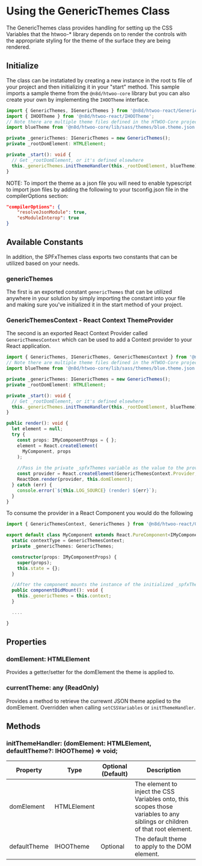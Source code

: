 
<Meta title="Advanced/GenericThemes Class" />

# Using the GenericThemes Class

The GenericThemes class provides handling for setting up the CSS Variables that the htwoo-* library depends on to render the controls with the appropriate styling for the theme of the surface they are being rendered. 

## Initialize

The class can be instatiated by creating a new instance in the root ts file of your project and then initializing it in your "start" method. This sample imports a sample theme from the `@n8d/htwoo-core` library but you can also create your own by implementing the `IHOOTheme` interface.

```typescript
import { GenericThemes, IGenericThemes } from '@n8d/htwoo-react/GenericThemes';
import { IHOOTheme } from '@n8d/htwoo-react/IHOOTheme';
// Note there are multiple theme files defined in the HTWOO-Core project
import blueTheme from '@n8d/htwoo-core/lib/sass/themes/blue.theme.json';

private _genericThemes: IGenericThemes = new GenericThemes();
private _rootDomElement: HTMLElement;

private _start(): void {
  // Get _rootDomElement, or it's defined elsewhere
  this._genericThemes.initThemeHandler(this._rootDomElement, blueTheme);
}
```

NOTE:
To import the theme as a json file you will need to enable typescript to import json files by adding the following to your tsconfig.json file in the compilerOptions section:

```json
"compilerOptions": {
    "resolveJsonModule": true,
    "esModuleInterop": true
}
```

## Available Constants

In addition, the SPFxThemes class exports two constants that can be utilized based on your needs.

### genericThemes

The first is an exported constant `genericThemes` that can be utilized anywhere in your solution by simply importing the constant into your file and making sure you've initialized it in the start method of your project. 

### GenericThemesContext - React Context ThemeProvider

The second is an exported React Context Provider called `GenericThemesContext` which can be used to add a Context provider to your React application. 

```typescript
import { GenericThemes, IGenericThemes, GenericThemesContext } from '@n8d/htwoo-react/GenericThemes';
// Note there are multiple theme files defined in the HTWOO-Core project
import blueTheme from '@n8d/htwoo-core/lib/sass/themes/blue.theme.json';

private _genericThemes: IGenericThemes = new GenericThemes();
private _rootDomElement: HTMLElement;

private _start(): void {
  // Get _rootDomElement, or it's defined elsewhere
  this._genericThemes.initThemeHandler(this._rootDomElement, blueTheme);
}

public render(): void {
  let element = null;
  try {
    const props: IMyComponentProps = { };
    element = React.createElement(
      MyComponent, props
    );
      
    //Pass in the private _spfxThemes variable as the value to the provider
    const provider = React.createElement(GenericThemesContext.Provider, { value: this._genericThemes }, element);
    ReactDom.render(provider, this.domElement);
  } catch (err) {
    console.error(`${this.LOG_SOURCE} (render) ${err}`);
  }
}
```

To consume the provider in a React Component you would do the following

```typescript
import { GenericThemesContext, GenericThemes } from '@n8d/htwoo-react/GenericThemes';

export default class MyComponent extends React.PureComponent<IMyComponentProps, IMyComponentState> {
  static contextType = GenericThemesContext;
  private _genericThemes: GenericThemes;

  constructor(props: IMyComponentProps) {
    super(props);
    this.state = {};
  }

  //After the component mounts the instance of the initialized _spfxThemes class is available to the component.
  public componentDidMount(): void {
    this._genericThemes = this.context;
  }

  ....

}
```

## Properties

  ### domElement: HTMLElement

  Provides a getter/setter for the domElement the theme is applied to.

  ### currentTheme: any (ReadOnly)

  Provides a method to retrieve the currewnt JSON theme applied to the domElement. Overridden when calling `setCSSVariables` or `initThemeHandler`.

## Methods

### initThemeHandler: (domElement: HTMLElement, defaultTheme?: IHOOTheme) => void;

 Property | Type | Optional (Default) | Description
  ---|---|---|---
  domElement | HTMLElement | | The element to inject the CSS Variables onto, this scopes those variables to any siblings or children of that root element.
  defaultTheme | IHOOTheme | Optional | The default theme to apply to the DOM element.
  